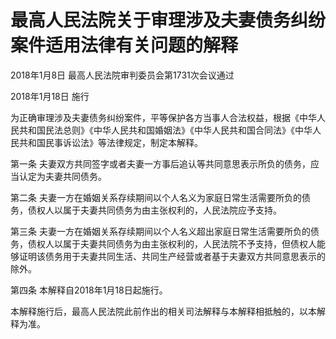 # 最高人民法院关于审理涉及夫妻债务纠纷案件适用法律有关问题的解释

2018年1月8日 最高人民法院审判委员会第1731次会议通过

2018年1月18日 施行

  

为正确审理涉及夫妻债务纠纷案件，平等保护各方当事人合法权益，根据《中华人民共和国民法总则》《中华人民共和国婚姻法》《中华人民共和国合同法》《中华人民共和国民事诉讼法》等法律规定，制定本解释。

第一条 夫妻双方共同签字或者夫妻一方事后追认等共同意思表示所负的债务，应当认定为夫妻共同债务。

第二条 夫妻一方在婚姻关系存续期间以个人名义为家庭日常生活需要所负的债务，债权人以属于夫妻共同债务为由主张权利的，人民法院应予支持。

第三条 夫妻一方在婚姻关系存续期间以个人名义超出家庭日常生活需要所负的债务，债权人以属于夫妻共同债务为由主张权利的，人民法院不予支持，但债权人能够证明该债务用于夫妻共同生活、共同生产经营或者基于夫妻双方共同意思表示的除外。

第四条 本解释自2018年1月18日起施行。

本解释施行后，最高人民法院此前作出的相关司法解释与本解释相抵触的，以本解释为准。
